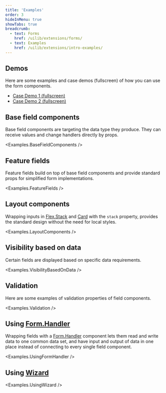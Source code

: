 ```yaml
---
title: 'Examples'
order: 3
hideInMenu: true
showTabs: true
breadcrumb:
  - text: Forms
    href: /uilib/extensions/forms/
  - text: Examples
    href: /uilib/extensions/intro-examples/
---
```



## Demos

Here are some examples and case demos (fullscreen) of how you can use the form components.

- [Case Demo 1 (fullscreen)](/uilib/extensions/forms/demo-cases/casedemo1/)
- [Case Demo 2 (fullscreen)](/uilib/extensions/forms/demo-cases/casedemo2/)

## Base field components

Base field components are targeting the data type they produce. They can
receive values and change handlers directly by props.

<Examples.BaseFieldComponents />

## Feature fields

Feature fields build on top of base field components and provide standard
props for simplified form implementations.

<Examples.FeatureFields />

## Layout components

Wrapping inputs in [Flex.Stack](/uilib/layout/flex/stack/) and [Card](/uilib/components/card/) with the `stack` property, provides the standard design without
the need for local styles.

<Examples.LayoutComponents />

## Visibility based on data

Certain fields are displayed based on specific data requirements.

<Examples.VisibilityBasedOnData />

## Validation

Here are some examples of validation properties of field components.

<Examples.Validation />

## Using [Form.Handler](/uilib/extensions/forms/Form/Handler/)

Wrapping fields with a [Form.Handler](/uilib/extensions/forms/Form/Handler/) component lets them read and
write data to one common data set, and have input and output of data in
one place instead of connecting to every single field component.

<Examples.UsingFormHandler />

## Using [Wizard](/uilib/extensions/forms/Wizard/Container)

<Examples.UsingWizard />
